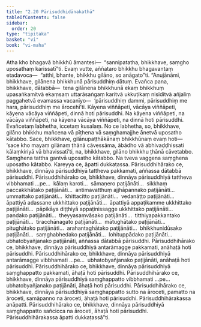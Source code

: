 ```yaml
---
title: "2.20 Pārisuddhidānakathā"
tableOfContents: false
sidebar:
  order: 20
type: "tipitaka"
basket: "vi"
book: "vi-maha"
---
```



<DynamicBreadcrumb />

<Division number="164" book="vi-maha" e="ch" v="3" p="161">

<Paragraph number="678" book="vi-maha">
Atha kho bhagavā bhikkhū āmantesi—  “sannipatatha, bhikkhave, saṃgho uposathaṃ karissatī”ti. Evaṃ vutte, aññataro bhikkhu bhagavantaṃ etadavoca—  “atthi, bhante, bhikkhu gilāno, so anāgato”ti.
</Paragraph>

<Paragraph number="679" book="vi-maha">
“Anujānāmi, bhikkhave, gilānena bhikkhunā pārisuddhiṃ dātuṃ. Evañca pana, bhikkhave, dātabbā—  tena gilānena bhikkhunā ekaṃ bhikkhuṃ upasaṅkamitvā ekaṃsaṃ uttarāsaṅgaṃ karitvā ukkuṭikaṃ nisīditvā añjaliṃ paggahetvā evamassa vacanīyo—  ‘pārisuddhiṃ dammi, pārisuddhiṃ me hara, pārisuddhiṃ me ārocehī’ti. Kāyena viññāpeti, vācāya viññāpeti, kāyena vācāya viññāpeti, dinnā hoti pārisuddhi. Na kāyena viññāpeti, na vācāya viññāpeti, na kāyena vācāya viññāpeti, na dinnā hoti pārisuddhi. Evañcetaṃ labhetha, iccetaṃ kusalaṃ. No ce labhetha, so, bhikkhave, gilāno bhikkhu mañcena vā pīṭhena vā saṃghamajjhe ānetvā uposatho kātabbo. Sace, bhikkhave, gilānupaṭṭhākānaṃ bhikkhūnaṃ evaṃ hoti—  ‘sace kho mayaṃ gilānaṃ ṭhānā cāvessāma, ābādho vā abhivaḍḍhissati kālaṃkiriyā vā bhavissatī’ti, na, bhikkhave, gilāno bhikkhu ṭhānā cāvetabbo. Saṃghena tattha gantvā uposatho kātabbo. Na tveva vaggena saṃghena uposatho kātabbo. Kareyya ce, āpatti dukkaṭassa.
</Paragraph>

<Paragraph number="680" book="vi-maha">
Pārisuddhihārako ce, bhikkhave, dinnāya pārisuddhiyā tattheva pakkamati, aññassa dātabbā pārisuddhi. Pārisuddhihārako ce, bhikkhave, dinnāya pārisuddhiyā tattheva vibbhamati …pe…  kālaṃ karoti…  sāmaṇero paṭijānāti…  sikkhaṃ paccakkhātako paṭijānāti…  antimavatthuṃ ajjhāpannako paṭijānāti…  ummattako paṭijānāti…  khittacitto paṭijānāti…  vedanāṭṭo paṭijānāti…  āpattiyā adassane ukkhittako paṭijānāti…  āpattiyā appaṭikamme ukkhittako paṭijānāti…  pāpikāya diṭṭhiyā appaṭinissagge ukkhittako paṭijānāti…  paṇḍako paṭijānāti…  theyyasaṃvāsako paṭijānāti…  titthiyapakkantako paṭijānāti…  tiracchānagato paṭijānāti…  mātughātako paṭijānāti…  pitughātako paṭijānāti…  arahantaghātako paṭijānāti…  bhikkhunidūsako paṭijānāti…  saṃghabhedako paṭijānāti…  lohituppādako paṭijānāti…  ubhatobyañjanako paṭijānāti, aññassa dātabbā pārisuddhi.
</Paragraph>

<Paragraph number="681" book="vi-maha">
Pārisuddhihārako ce, bhikkhave, dinnāya pārisuddhiyā antarāmagge pakkamati, anāhaṭā hoti pārisuddhi. Pārisuddhihārako ce, bhikkhave, dinnāya pārisuddhiyā antarāmagge vibbhamati …pe…  ubhatobyañjanako paṭijānāti, anāhaṭā hoti pārisuddhi.
</Paragraph>

<Paragraph number="682" book="vi-maha">
Pārisuddhihārako ce, bhikkhave, dinnāya pārisuddhiyā saṃghappatto pakkamati, āhaṭā hoti pārisuddhi. Pārisuddhihārako ce, bhikkhave, dinnāya pārisuddhiyā saṃghappatto vibbhamati …pe…  ubhatobyañjanako paṭijānāti, āhaṭā hoti pārisuddhi.
</Paragraph>

<Paragraph number="683" book="vi-maha">
Pārisuddhihārako ce, bhikkhave, dinnāya pārisuddhiyā saṃghappatto sutto na āroceti, pamatto na āroceti, samāpanno na āroceti, āhaṭā hoti pārisuddhi. Pārisuddhihārakassa anāpatti.
</Paragraph>

<Paragraph number="684" book="vi-maha">
Pārisuddhihārako ce, bhikkhave, dinnāya pārisuddhiyā saṃghappatto sañcicca na āroceti, āhaṭā hoti pārisuddhi. Pārisuddhihārakassa āpatti dukkaṭassā”ti.
</Paragraph>
</Division>